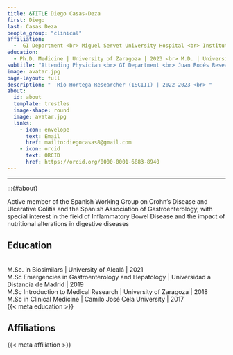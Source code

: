 ```yaml
---
title: &TITLE Diego Casas-Deza
first: Diego
last: Casas Deza
people_group: "clinical"
affiliation: 
  -  GI Department <br> Miguel Servet University Hospital <br> Instituto de Investigación Sanitaria Aragón
education: 
  - Ph.D. Medicine | University of Zaragoza | 2023 <br> M.D. | University of Zaragoza | 2016
subtitle: "Attending Physician <br> GI Department <br> Juan Rodés Researcher (ISCIII)"
image: avatar.jpg
page-layout: full
description: "  Rio Hortega Researcher (ISCIII) | 2022-2023 <br> "
about: 
  id: about
  template: trestles
  image-shape: round
  image: avatar.jpg
  links:
    - icon: envelope
      text: Email
      href: mailto:diegocasas8@gmail.com 
    - icon: orcid
      text: ORCID
      href: https://orcid.org/0000-0001-6883-8940
---
```


<hr>


:::{#about}

Active member of the Spanish Working Group on Crohn's Disease and Ulcerative Colitis and the Spanish Association of Gastroenterology, with special interest in the field of Inflammatory Bowel Disease and the impact of nutritional alterations in digestive diseases <br>

## Education
<br> M.Sc. in Biosimilars | University of Alcalá | 2021 <br> M.Sc Emergencies in Gastroenterology and Hepatology | Universidad a Distancia de Madrid | 2019 <br> M.Sc Introduction to Medical Research | University of Zaragoza | 2018 <br> M.Sc in Clinical Medicine | Camilo José Cela University | 2017<br>
{{< meta education >}}

## Affiliations
{{< meta affiliation >}}
